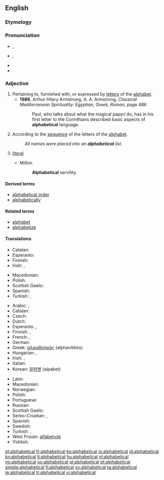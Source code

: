 ==English==

===Etymology===
{{suffix|alphabetic|al}}

===Pronunciation===
* {{a|UK}} {{IPA|/ˌælf.əˈbɛt.ɪk.əl/}}, {{X-SAMPA|/%{lf.@"bEt.Ik.@l/}}
* {{a|GenAM}} {{IPA|/ˌælfəˈbɛdɪkəl/}}, {{X-SAMPA|/%{lf@"bEdIk@l/}}
* {{audio|en-us-alphabetical.ogg|Audio (US)}}
* {{hyphenation|al|pha|bet|ic|al}}

===Adjective===
{{en-adj|-}}

# Pertaining to, furnished with, or expressed by [[letter]]s of the [[alphabet]].
#* '''1986''', Arthur Hilary Armstrong, A. A. Armstrong, ''Classical Mediterranean Spirituality: Egyptian, Greek, Roman''‎, page 486
#*: Paul, who talks about what the magical papyri do, has in his first letter to the Corinthians described basic aspects of '''alphabetical''' language.
# According to the [[sequence]] of the letters of the [[alphabet]].
#: ''All names were placed into an '''alphabetical''' list.''
# {{obsolete}} [[literal]]
#* Milton
#*: '''Alphabetical''' servility.

====Derived terms====
* [[alphabetical order]]
* [[alphabetically]]

====Related terms====
* [[alphabet]]
* [[alphabetize]]

====Translations====
{{trans-top|pertaining to the alphabet}}
* Catalan: {{t-|ca|alfabètic}}
* Esperanto: {{t-|eo|alfabeta}}
* Finnish: {{t+|fi|aakkosellinen}}
* Irish: {{t-|ga|aibítreach}}, {{t-|ga|aibítre}}
{{trans-mid}}
* Macedonian: {{t-|mk|азбучен|tr=ázbučen|sc=Cyrl}}
* Polish: {{t+|pl|alfabetyczny|m}}
* Scottish Gaelic: {{t-|gd|aibidileach}}
* Spanish: {{t|es|alfabético}}
* Turkish: {{t+|tr|alfabetik}},  {{t+|tr|abecesel}}
{{trans-bottom}}

{{trans-top|in the sequence of the letters of the alphabet}}
* Arabic: {{Arab|[[الفبائي|ألِفْبَائِيّ]]}} {{IPAchar|(’alifbá’i)}}, {{Arab|[[ابجدي|أبجَدِيّ]]}} {{IPAchar|(’abjádi)}}
* Catalan: {{t-|ca|alfabètic}}
* Czech: {{t+|cs|abecední|m}}
* Dutch: {{t+|nl|alfabetisch}}
* Esperanto: {{t-|eo|laŭalfabeta}},  {{t-|eo|alfabeta}}
* Finnish: {{t+|fi|aakkoset|alt=aakkos-}}, {{t+|fi|aakkosellinen}}
* French: {{t+|fr|alphabétique}}, {{t+|fr|abécédaire}}
* German: {{t+|de|alphabetisch}}
* Greek: [[αλφαβητικός]] (alphavitikós)
* Hungarian: {{t+|hu|alfabetikus}}, {{t-|hu|ábécérendi}}
* Irish: {{t-|ga|aibítreach}}, {{t-|ga|aibítre}}
* Italian: {{t+|it|alfabetico}}
* Korean: [[알파벳]] (alpabet)
{{trans-mid}}
* Latin: {{t-|la|abecedarius}}
* Macedonian: {{t-|mk|азбучен|tr=ázbučen|sc=Cyrl}}
* Norwegian: {{t+|no|alfabetisk}}
* Polish: {{t+|pl|alfabetyczny|m}}
* Portuguese: {{t+|pt|alfabético}}
* Russian: {{t+|ru|алфавитный|tr=alfavítnyj}}
* Scottish Gaelic: {{t-|gd|aibidileach}}
* Serbo-Croatian: {{t-|sh|abecedni|alt=ȁbecēdnī}}, {{t-|sh|alfabetski|alt=alfàbētskī}}
* Spanish: {{t-|es|alfabético}}
* Swedish: {{t+|sv|alfabetisk}}
* Turkish: {{t-|tr|alfabetik sırayla}},  {{t-|tr|alfabetik olarak}}
* West Frisian: [[alfabetysk]]
* Yiddish: {{t-|yi|אַלפֿאַבעטיש|tr=alfabetish|sc=Hebr}}
{{trans-bottom}}

[[et:alphabetical]]
[[fr:alphabetical]]
[[ko:alphabetical]]
[[io:alphabetical]]
[[id:alphabetical]]
[[kn:alphabetical]]
[[lt:alphabetical]]
[[hu:alphabetical]]
[[nl:alphabetical]]
[[no:alphabetical]]
[[oc:alphabetical]]
[[pl:alphabetical]]
[[pt:alphabetical]]
[[simple:alphabetical]]
[[fi:alphabetical]]
[[sv:alphabetical]]
[[ta:alphabetical]]
[[te:alphabetical]]
[[tr:alphabetical]]
[[vi:alphabetical]]